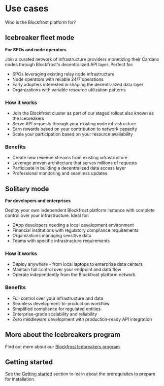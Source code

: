 # Use cases

Who is the Blockfrost platform for?

## Icebreaker fleet mode

**For SPOs and node operators**

Join a curated network of infrastructure providers monetizing their Cardano nodes through Blockfrost's decentralized API layer. Perfect for:

- SPOs leveraging existing relay node infrastructure
- Node operators with reliable 24/7 operations
- Early adopters interested in shaping the decentralized data layer
- Organizations with variable resource utilization patterns

### How it works

- Join the Blockfrost cluster as part of our staged rollout also known as the Icebreakers
- Serve API requests through your existing node infrastructure
- Earn rewards based on your contribution to network capacity
- Scale your participation based on your resource availability

### Benefits

- Create new revenue streams from existing infrastructure
- Leverage proven architecture that serves millions of requests
- Participate in building a decentralized data access layer
- Professional monitoring and seamless updates

## Solitary mode

**For developers and enterprises**

Deploy your own independent Blockfrost platform instance with complete control over your infrastructure. Ideal for:

- DApp developers needing a local development environment
- Financial institutions with regulatory compliance requirements
- Organizations managing sensitive data
- Teams with specific infrastructure requirements

### How it works

- Deploy anywhere - from local laptops to enterprise data centers
- Maintain full control over your endpoint and data flow
- Operate independently from the Blockfrost platform network

### Benefits

- Full control over your infrastructure and data
- Seamless development-to-production workflow
- Simplified compliance for regulated entities
- Enterprise-grade scalability and reliability
- Zero middleware development with production-ready API integration

## More about the Icebreakers program

Find out more about our [Blockfrost Icebreakers program](/icebreakers).

## Getting started

See the [Getting started](/get-started) section to learn about the prerequisites to prepare for installation.
